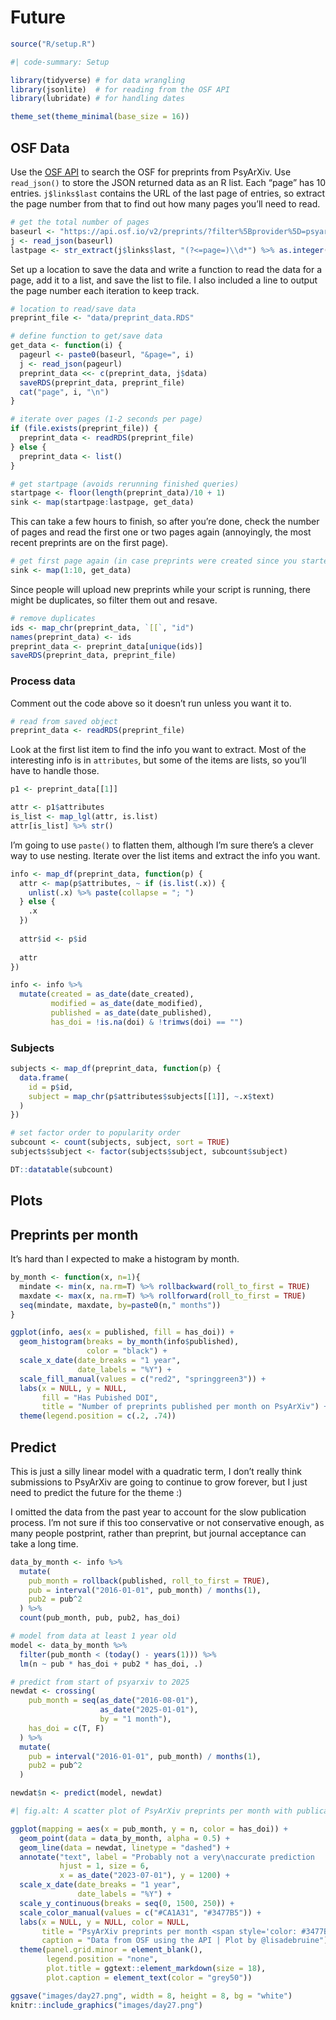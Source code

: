 # Future {#sec-future}

```r
source("R/setup.R")
```

```r
#| code-summary: Setup

library(tidyverse) # for data wrangling
library(jsonlite)  # for reading from the OSF API
library(lubridate) # for handling dates

theme_set(theme_minimal(base_size = 16))
```

## OSF Data

Use the [OSF API](https://developer.osf.io/) to search the OSF for preprints from PsyArXiv. Use `read_json()` to store the JSON returned data as an R list. Each "page" has 10 entries. `j$links$last` contains the URL of the last page of entries, so extract the page number from that to find out how many pages you'll need to read.  

```r
# get the total number of pages
baseurl <- "https://api.osf.io/v2/preprints/?filter%5Bprovider%5D=psyarxiv&format=jsonapi"
j <- read_json(baseurl)
lastpage <- str_extract(j$links$last, "(?<=page=)\\d*") %>% as.integer()
```

Set up a location to save the data and write a function to read the data for a page, add it to a list, and save the list to file. I also included a line to output the page number each iteration to keep track.

```r
# location to read/save data
preprint_file <- "data/preprint_data.RDS"

# define function to get/save data
get_data <- function(i) {
  pageurl <- paste0(baseurl, "&page=", i)
  j <- read_json(pageurl)
  preprint_data <<- c(preprint_data, j$data)
  saveRDS(preprint_data, preprint_file)
  cat("page", i, "\n")
}
```



```r
# iterate over pages (1-2 seconds per page)
if (file.exists(preprint_file)) {
  preprint_data <- readRDS(preprint_file) 
} else {
  preprint_data <- list()
}

# get startpage (avoids rerunning finished queries)
startpage <- floor(length(preprint_data)/10 + 1)
sink <- map(startpage:lastpage, get_data)
```

This can take a few hours to finish, so after you're done, check the number of pages and read the first one or two pages again (annoyingly, the most recent preprints are on the first page).

```r
# get first page again (in case preprints were created since you started)
sink <- map(1:10, get_data)
```

Since people will upload new preprints while your script is running, there might be duplicates, so filter them out and resave.

```r
# remove duplicates
ids <- map_chr(preprint_data, `[[`, "id")
names(preprint_data) <- ids
preprint_data <- preprint_data[unique(ids)]
saveRDS(preprint_data, preprint_file)
```

### Process data

Comment out the code above so it doesn't run unless you want it to.

```r
# read from saved object
preprint_data <- readRDS(preprint_file)
```

Look at the first list item to find the info you want to extract. Most of the interesting info is in `attributes`, but some of the items are lists, so you'll have to handle those. 

```r
p1 <- preprint_data[[1]]

attr <- p1$attributes
is_list <- map_lgl(attr, is.list)
attr[is_list] %>% str()
```

I'm going to use `paste()` to flatten them, although I'm sure there's a clever way to use nesting. Iterate over the list items and extract the info you want.

```r
info <- map_df(preprint_data, function(p) {
  attr <- map(p$attributes, ~ if (is.list(.x)) {
    unlist(.x) %>% paste(collapse = "; ")
  } else {
    .x
  })
  
  attr$id <- p$id
  
  attr
}) 

info <- info %>%
  mutate(created = as_date(date_created),
         modified = as_date(date_modified),
         published = as_date(date_published),
         has_doi = !is.na(doi) & !trimws(doi) == "")
```

### Subjects

```r
subjects <- map_df(preprint_data, function(p) {
  data.frame(
    id = p$id,
    subject = map_chr(p$attributes$subjects[[1]], ~.x$text)
  )
})

# set factor order to popularity order
subcount <- count(subjects, subject, sort = TRUE)
subjects$subject <- factor(subjects$subject, subcount$subject)

DT::datatable(subcount)
```


## Plots

## Preprints per month

It's hard than I expected to make a histogram by month.

```r
by_month <- function(x, n=1){
  mindate <- min(x, na.rm=T) %>% rollbackward(roll_to_first = TRUE)
  maxdate <- max(x, na.rm=T) %>% rollforward(roll_to_first = TRUE)
  seq(mindate, maxdate, by=paste0(n," months"))
}

ggplot(info, aes(x = published, fill = has_doi)) +
  geom_histogram(breaks = by_month(info$published),
                 color = "black") +
  scale_x_date(date_breaks = "1 year",
               date_labels = "%Y") +
  scale_fill_manual(values = c("red2", "springgreen3")) +
  labs(x = NULL, y = NULL,
       fill = "Has Pubished DOI",
       title = "Number of preprints published per month on PsyArXiv") +
  theme(legend.position = c(.2, .74))
```

## Predict

This is just a silly linear model with a quadratic term, I don't really think submissions to PsyArXiv are going to continue to grow forever, but I just need to predict the future for the theme :)

I omitted the data from the past year to account for the slow publication process. I'm not sure if this too conservative or not conservative enough, as many people postprint, rather than preprint, but journal acceptance can take a long time.

```r
data_by_month <- info %>%
  mutate(
    pub_month = rollback(published, roll_to_first = TRUE),
    pub = interval("2016-01-01", pub_month) / months(1),
    pub2 = pub^2
  ) %>%
  count(pub_month, pub, pub2, has_doi)

# model from data at least 1 year old
model <- data_by_month %>%
  filter(pub_month < (today() - years(1))) %>%
  lm(n ~ pub * has_doi + pub2 * has_doi, .)

# predict from start of psyarxiv to 2025
newdat <- crossing(
    pub_month = seq(as_date("2016-08-01"), 
                    as_date("2025-01-01"), 
                    by = "1 month"),
    has_doi = c(T, F)
  ) %>%
  mutate(
    pub = interval("2016-01-01", pub_month) / months(1),
    pub2 = pub^2
  )

newdat$n <- predict(model, newdat)
```



```r
#| fig.alt: A scatter plot of PsyArXiv preprints per month with publication DOIs and without, from 2016 to present, with predictions up to 2025. The papers without DOIs increase from 0 to about 500 per month in 2021 and level off, while the paper with DOIs increase to about 100 per month to 2021 and decrease. The prediction line show an increase in papers without DOIs to 1500/month by 2025 and to about 200 per month for papers without DOIs.

ggplot(mapping = aes(x = pub_month, y = n, color = has_doi)) +
  geom_point(data = data_by_month, alpha = 0.5) +
  geom_line(data = newdat, linetype = "dashed") +
  annotate("text", label = "Probably not a very\naccurate prediction    ", 
           hjust = 1, size = 6,
           x = as_date("2023-07-01"), y = 1200) +
  scale_x_date(date_breaks = "1 year",
               date_labels = "%Y") +
  scale_y_continuous(breaks = seq(0, 1500, 250)) +
  scale_color_manual(values = c("#CA1A31", "#3477B5")) +
  labs(x = NULL, y = NULL, color = NULL,
       title = "PsyArXiv preprints per month <span style='color: #3477B5;'>with</span> and <span style='color: #CA1A31;'>without</span> publication DOIs",
       caption = "Data from OSF using the API | Plot by @lisadebruine") +
  theme(panel.grid.minor = element_blank(),
        legend.position = "none",
        plot.title = ggtext::element_markdown(size = 18),
        plot.caption = element_text(color = "grey50"))
```


```r
ggsave("images/day27.png", width = 8, height = 8, bg = "white")
knitr::include_graphics("images/day27.png")
```
